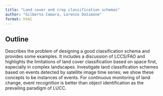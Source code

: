 ```yaml
---
title: "Land cover and crop classification schemas"
author: "Gilberto Camara, Lorenzo DeSimone"
format: html
---
```


## Outline

Describes the problem of designing a good classification schema and provides some examples. It includes a discussion of LCCS/FAO and highlights the limitations of land cover classification based on space first, especially in complex landscapes. Investigate land classification schemes based on events detected by satellite image time series; we show these concepts to be instances of events. For continuous monitoring of land change, event recognition is better than object identification as the prevailing paradigm of LUCC. 